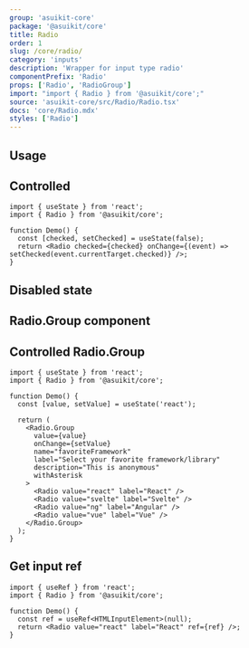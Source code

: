 ```yaml
---
group: 'asuikit-core'
package: '@asuikit/core'
title: Radio
order: 1
slug: /core/radio/
category: 'inputs'
description: 'Wrapper for input type radio'
componentPrefix: 'Radio'
props: ['Radio', 'RadioGroup']
import: "import { Radio } from '@asuikit/core';"
source: 'asuikit-core/src/Radio/Radio.tsx'
docs: 'core/Radio.mdx'
styles: ['Radio']
---
```



## Usage

<Demo data={RadioDemos.configurator} />

## Controlled

```tsx
import { useState } from 'react';
import { Radio } from '@asuikit/core';

function Demo() {
  const [checked, setChecked] = useState(false);
  return <Radio checked={checked} onChange={(event) => setChecked(event.currentTarget.checked)} />;
}
```

## Disabled state

<Demo data={RadioDemos.disabled} />

## Radio.Group component

<Demo data={RadioDemos.groupConfigurator} />

## Controlled Radio.Group

```tsx
import { useState } from 'react';
import { Radio } from '@asuikit/core';

function Demo() {
  const [value, setValue] = useState('react');

  return (
    <Radio.Group
      value={value}
      onChange={setValue}
      name="favoriteFramework"
      label="Select your favorite framework/library"
      description="This is anonymous"
      withAsterisk
    >
      <Radio value="react" label="React" />
      <Radio value="svelte" label="Svelte" />
      <Radio value="ng" label="Angular" />
      <Radio value="vue" label="Vue" />
    </Radio.Group>
  );
}
```

## Get input ref

```tsx
import { useRef } from 'react';
import { Radio } from '@asuikit/core';

function Demo() {
  const ref = useRef<HTMLInputElement>(null);
  return <Radio value="react" label="React" ref={ref} />;
}
```
